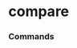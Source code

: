 # compare


### Commands
<ul className='grid grid-cols-1 md:grid-cols-2 lg:grid-cols-3 xl:grid-cols-4 gap-4 -ml-6'><ReferenceCard
    title="peers"
    description="Equity Peers. Company peers."
    url="compare/peers"
    command
/>
</ul>
